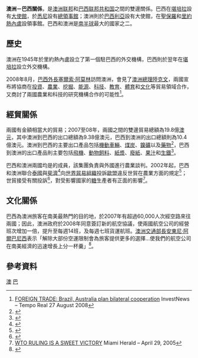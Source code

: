 {{noteTA
|T=zh-hans:澳大利亚－巴西关系; zh-hant:澳洲－巴西關係;
|G1=地名
}}
{{Infobox Bilateral relations|澳洲－巴西|Brazil|Australia}}
'''澳洲－巴西關係'''，是[[澳洲联邦|澳洲联邦]]和[[巴西联邦共和国|巴西联邦共和国]]之間的雙邊關係。巴西在[[堪培拉|堪培拉]]設有[[大使館|大使館]]，於[[悉尼|悉尼]]設有[[總領事館|總領事館]]；澳洲則於[[巴西利亞|巴西利亞]]設有大使館，在[[聖保羅_(巴西)|聖保羅]]和[[里約熱內盧|里約熱內盧]]設領事館。巴西和澳洲是[[南半球|南半球]]最大的國家之二。

== 歷史 == 
澳洲在1945年於里約熱內盧設立了第一個駐巴西的外交機構，巴西則於翌年在[[堪培拉|堪培拉]]設立外交機構。

2008年8月，[[巴西外長|巴西外長]][[塞爾索·阿莫林|塞爾索·阿莫林]]訪問澳洲，會見了[[澳洲總理|澳洲總理]][[陸克文|陸克文]]，兩國宣布將協商在[[投資|投資]]、[[農業|農業]]、[[挖掘|挖掘]]、[[能源|能源]]、[[科技|科技]]、[[教育|教育]]、[[體育|體育]]和[[文化|文化]]等貿易領域合作，又商討了兩國農業和科技的研究機構合作的可能性<ref>[http://indexet.gazetamercantil.com.br/arquivo/2008/08/27/398/FOREIGN-TRADE:-Brazil,-Australia-plan-bilateral-cooperation.html FOREIGN TRADE: Brazil, Australia plan bilateral cooperation]{{dead link|date=六月 2017 |bot=InternetArchiveBot }} InvestNews – Tempo Real 27 August 2008</ref>。

== 經貿關係 ==
兩國有金額相當大的貿易；2007至08年，兩國之間的雙邊貿易總額為19.8億[[澳元|澳元]]，其中澳洲到巴西的出口總額為9.38億澳元，巴西到澳洲的出口總額則為10.4億澳元。澳洲到巴西的主要出口產品包括[[機動車輛|機動車輛]]、[[煤炭|煤炭]]、[[鎳礦|鎳礦]]以及[[藥物|藥物]]<ref>{{cite web | last = Pettendy | first = Marton | date = 2007-07-05 | url = http://www.goauto.com.au/mellor/mellor.nsf/story2/E9AB3A07C912C8B5CA25730F002176DB | title = Commodore goes to Rio | work = GoAuto | publisher = John Mellor | accessdate = 2008-02-27 | archive-date = 2008-09-05 | archive-url = https://web.archive.org/web/20080905115413/http://www.goauto.com.au/mellor/mellor.nsf/story2/E9AB3A07C912C8B5CA25730F002176DB | dead-url = no }}</ref>，巴西到澳洲的出口產品則主要包括[[飛機|飛機]]、[[動物飼料|動物飼料]]、[[紙漿|紙漿]]、[[廢紙|廢紙]]、[[果汁|果汁]]和[[生鐵|生鐵]]<ref name="dfat">{{Cite web |url=http://www.dfat.gov.au/geo/brazil/brazil_brief.html |title=存档副本 |access-date=2014-08-20 |archive-date=2015-01-01 |archive-url=https://web.archive.org/web/20150101015148/http://www.dfat.gov.au/geo/brazil/brazil_brief.html |dead-url=no }}</ref>。

巴西和澳洲兩國均是{{link-en|凱恩斯集團|Cairns Group}}的成員，該集團負責與外國進行農業談判。2002年起，巴西和澳洲聯合[[泰國|泰國]]與[[斐濟|斐濟]]<ref>{{cite news | url=http://www.accessmylibrary.com/coms2/summary_0286-26992238_ITM | work=Asia Africa Intelligence Wire | title=Fiji set for role in EU-Brazil-Australia sugar hearings | date=2002-12-30 | accessdate=2014-08-20 | archive-date=2012-10-18 | archive-url=https://web.archive.org/web/20121018143327/http://www.accessmylibrary.com/coms2/summary_0286-26992238_ITM | dead-url=no }}</ref>向[[世界貿易組織|世界貿易組織]]投訴[[歐盟|歐盟]]違反世貿在農業方面的規定<ref>{{cite news | url=http://www.accessmylibrary.com/coms2/summary_0286-26426627_ITM | work=Asia Africa Intelligence Wire | title=Brazil, Australia's claims threaten ACP sugar trade | date=2002-10-22 | accessdate=2014-08-20 | archive-date=2012-10-18 | archive-url=https://web.archive.org/web/20121018143312/http://www.accessmylibrary.com/coms2/summary_0286-26426627_ITM | dead-url=no }}</ref>；世貿接受有關投訴<ref>{{cite web|url=http://www2.chinadaily.com.cn/english/doc/2004-08/05/content_359264.htm |title=存档副本 |accessdate=2009-05-31 |deadurl=yes |archiveurl=https://web.archive.org/web/20110606134931/http://www2.chinadaily.com.cn/english/doc/2004-08/05/content_359264.htm |archivedate=2011-06-06 }}</ref>，對受影響國家的[[糖|糖]]生產者有正面的影響<ref>[http://nl.newsbank.com/nl-search/we/Archives?p_product=MH&s_site=miami&p_multi=MH&p_theme=realcities&p_action=search&p_maxdocs=200&p_topdoc=1&p_text_direct-0=109E245AD46F9F92&p_field_direct-0=document_id&p_perpage=10&p_sort=YMD_date:D&s_trackval=GooglePM WTO RULING IS A SWEET VICTORY] {{Wayback|url=http://nl.newsbank.com/nl-search/we/Archives?p_product=MH&s_site=miami&p_multi=MH&p_theme=realcities&p_action=search&p_maxdocs=200&p_topdoc=1&p_text_direct-0=109E245AD46F9F92&p_field_direct-0=document_id&p_perpage=10&p_sort=YMD_date:D&s_trackval=GooglePM |date=20190603172515 }} Miami Herald – April 29, 2005</ref>。

== 文化關係 ==
巴西為澳洲旅客在南美最熱門的目的地，於2007年有超過60,000人次經空路來往兩國；因此，澳洲政府於2008年同意簽訂新的航空協議，使兩國航空公司的經營班次增加一倍，提升至每週14班，及每週七班貨運航班。[[澳洲交通部長|澳洲交通部長]][[安東尼·阿爾巴尼西|安東尼·阿爾巴尼西]]表示「解除大部份空運限制會為旅客提供更多的選擇…使我們的航空公司在南美經濟的迅速增長上分一杯羹」<ref>{{cite news | url=http://www.theage.com.au/articles/2008/07/23/1216492500610.html | location=Melbourne | work=The Age | title=More flights to Thailand under new agreement | date=2008-07-23 | accessdate=2014-08-20 | archive-date=2015-08-26 | archive-url=https://web.archive.org/web/20150826112456/http://www.theage.com.au/articles/2008/07/23/1216492500610.html | dead-url=no }}</ref>。

== 參考資料 ==
{{reflist}}
{{巴西外交}}
{{澳洲外交}}
[[Category:巴西雙邊關係|澳]]
[[Category:澳大利亞雙邊關係|巴]]